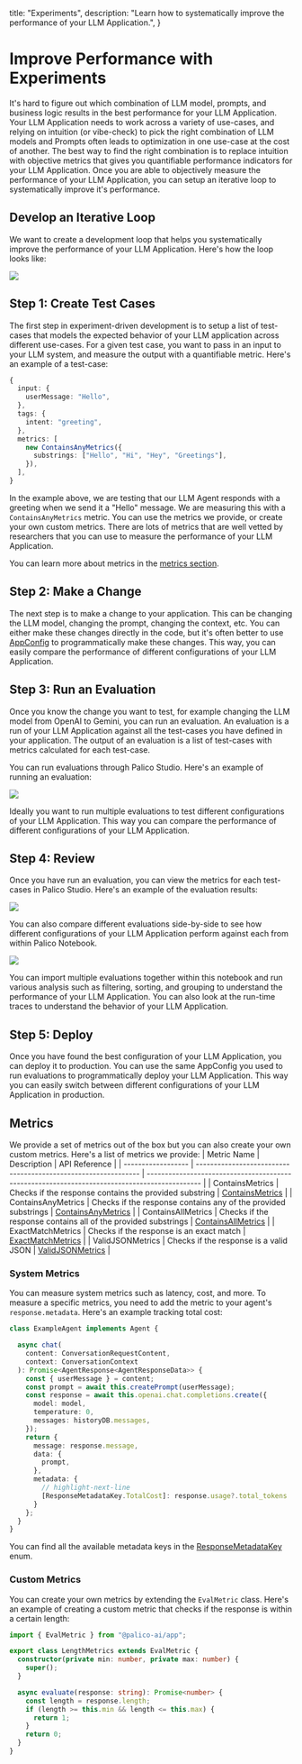 
  title: "Experiments",
  description: "Learn how to systematically improve the performance of your LLM Application.",
}

# Improve Performance with Experiments

It's hard to figure out which combination of LLM model, prompts, and business logic results in the best performance for your LLM Application. Your LLM Application needs to work across a variety of use-cases, and relying on intuition (or vibe-check) to pick the right combination of LLM models and Prompts often leads to optimization in one use-case at the cost of another. The best way to find the right combination is to replace intuition with objective metrics that gives you quantifiable performance indicators for your LLM Application. Once you are able to objectively measure the performance of your LLM Application, you can setup an iterative loop to systematically improve it's performance.

## Develop an Iterative Loop
We want to create a development loop that helps you systematically improve the performance of your LLM Application. Here's how the loop looks like:

<Image src={IterativeLoopImage} />

## Step 1: Create Test Cases
The first step in experiment-driven development is to setup a list of test-cases that models the expected behavior of your LLM application across different use-cases. For a given test case, you want to pass in an input to your LLM system, and measure the output with a quantifiable metric. Here's an example of a test-case:

```typescript
{
  input: {
    userMessage: "Hello",
  },
  tags: {
    intent: "greeting",
  },
  metrics: [
    new ContainsAnyMetrics({
      substrings: ["Hello", "Hi", "Hey", "Greetings"],
    }),
  ],
}
```
In the example above, we are testing that our LLM Agent responds with a greeting when we send it a "Hello" message. We are measuring this with a `ContainsAnyMetrics` metric. You can use the metrics we provide, or create your own custom metrics. There are lots of metrics that are well vetted by researchers that you can use to measure the performance of your LLM Application.

You can learn more about metrics in the [metrics section](#metrics).

## Step 2: Make a Change
The next step is to make a change to your application. This can be changing the LLM model, changing the prompt, changing the context, etc. You can either make these changes directly in the code, but it's often better to use [AppConfig](./03_feature_flag.md) to programmatically make these changes. This way, you can easily compare the performance of different configurations of your LLM Application.

## Step 3: Run an Evaluation
Once you know the change you want to test, for example changing the LLM model from OpenAI to Gemini, you can run an evaluation. An evaluation is a run of your LLM Application against all the test-cases you have defined in your application. The output of an evaluation is a list of test-cases with metrics calculated for each test-case.

You can run evaluations through Palico Studio. Here's an example of running an evaluation:

<Image src={NewEvalImage} />

Ideally you want to run multiple evaluations to test different configurations of your LLM Application. This way you can compare the performance of different configurations of your LLM Application.

## Step 4: Review
Once you have run an evaluation, you can view the metrics for each test-cases in Palico Studio. Here's an example of the evaluation results:

<Image src={EvalResult} />

You can also compare different evaluations side-by-side to see how different configurations of your LLM Application perform against each from within Palico Notebook.

<Image src={CompareEvals} />

You can import multiple evaluations together within this notebook and run various analysis such as filtering, sorting, and grouping to understand the performance of your LLM Application. You can also look at the run-time traces to understand the behavior of your LLM Application.

## Step 5: Deploy
Once you have found the best configuration of your LLM Application, you can deploy it to production. You can use the same AppConfig you used to run evaluations to programmatically deploy your LLM Application. This way you can easily switch between different configurations of your LLM Application in production.

<div className="border-t dark:border-white/5 mt-20 xl:max-w-none" />

## Metrics
We provide a set of metrics out of the box but you can also create your own custom metrics. Here's a list of metrics we provide:
| Metric Name        | Description                                                    | API Reference                                                                                 |
| ------------------ | -------------------------------------------------------------- | --------------------------------------------------------------------------------------------- |
| ContainsMetrics    | Checks if the response contains the provided substring         | [ContainsMetrics](https://palico-ai.github.io/palico-ai/classes/_palico_ai_app.ContainsMetrics.html)     |
| ContainsAnyMetrics | Checks if the response contains any of the provided substrings | [ContainsAnyMetrics](https://palico-ai.github.io/palico-ai/classes/_palico_ai_app.ContainsAnyMetrics.html) |
| ContainsAllMetrics | Checks if the response contains all of the provided substrings | [ContainsAllMetrics](https://palico-ai.github.io/palico-ai/classes/_palico_ai_app.ContainsAllMetrics.html) |
| ExactMatchMetrics  | Checks if the response is an exact match                       | [ExactMatchMetrics](https://palico-ai.github.io/palico-ai/classes/_palico_ai_app.ExactMatchEvalMetric.html)   |
| ValidJSONMetrics   | Checks if the response is a valid JSON                         | [ValidJSONMetrics](https://palico-ai.github.io/palico-ai/classes/_palico_ai_app.ValidJSONMetrics.html)     |

### System Metrics
You can measure system metrics such as latency, cost, and more. To measure a specific metrics, you need to add the metric to your agent's `response.metadata`. Here's an example tracking total cost:

```typescript
class ExampleAgent implements Agent {

  async chat(
    content: ConversationRequestContent,
    context: ConversationContext
  ): Promise<AgentResponse<AgentResponseData>> {
    const { userMessage } = content;
    const prompt = await this.createPrompt(userMessage);
    const response = await this.openai.chat.completions.create({
      model: model,
      temperature: 0,
      messages: historyDB.messages,
    });
    return {
      message: response.message,
      data: {
        prompt,
      },
      metadata: {
        // highlight-next-line
        [ResponseMetadataKey.TotalCost]: response.usage?.total_tokens
      }
    };
  }
}
```
You can find all the available metadata keys in the [ResponseMetadataKey](https://palico-ai.github.io/palico-ai/enums/_palico_ai_app.ResponseMetadataKey.html) enum.

### Custom Metrics
You can create your own metrics by extending the `EvalMetric` class. Here's an example of creating a custom metric that checks if the response is within a certain length:

```typescript
import { EvalMetric } from "@palico-ai/app";

export class LengthMetrics extends EvalMetric {
  constructor(private min: number, private max: number) {
    super();
  }

  async evaluate(response: string): Promise<number> {
    const length = response.length;
    if (length >= this.min && length <= this.max) {
      return 1;
    }
    return 0;
  }
}
```
